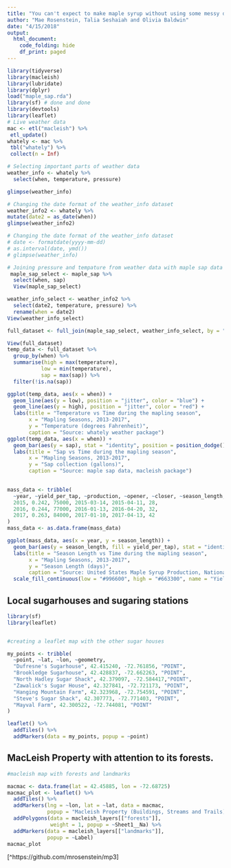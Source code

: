 ```yaml
---
title: "You can't expect to make maple syrup without using some messy data"
author: "Mae Rosenstein, Talia Seshaiah and Olivia Baldwin"
date: "4/15/2018"
output: 
  html_document: 
    code_folding: hide
    df_print: paged
---
```

```r
library(tidyverse)
library(macleish)
library(lubridate)
library(dplyr)
load("maple_sap.rda")
library(sf) # done and done
library(devtools)
library(leaflet)
# Live weather data 
mac <- etl("macleish") %>%
 etl_update()
whately <- mac %>%
 tbl("whately") %>%
 collect(n = Inf)
```


```r
# Selecting important parts of weather data
weather_info <- whately %>%
  select(when, temperature, pressure)

glimpse(weather_info)

# Changing the date format of the weather_info dataset 
weather_info2 <- whately %>%
mutate(date2 = as_date(when)) 
glimpse(weather_info2)
```

```r
# Changing the date format of the weather_info dataset 
# date <- formatdate(yyyy-mm-dd)
# as.interval(date, ymd())
# glimpse(weather_info)

# Joining pressure and tempature from weather data with maple sap data
 maple_sap_select <- maple_sap %>% 
  select(when, sap) 
  View(maple_sap_select)

weather_info_select <- weather_info2 %>%
  select(date2, temperature, pressure) %>%
  rename(when = date2) 
View(weather_info_select)

full_dataset <- full_join(maple_sap_select, weather_info_select, by = "when", copy = TRUE)

View(full_dataset)
temp_data <- full_dataset %>%
  group_by(when) %>%
  summarise(high = max(temperature),
           low = min(temperature),
           sap = max(sap)) %>%
  filter(!is.na(sap))

ggplot(temp_data, aes(x = when)) +
  geom_line(aes(y = low), position = "jitter", color = "blue") +
  geom_line(aes(y = high), position = "jitter", color = "red") +
  labs(title = "Temperature vs Time during the mapling season",
       x = "Mapling Seasons, 2013-2017",
       y = "Temperature (degrees Fahrenheit)",
       caption = "Source: whately weather package")
ggplot(temp_data, aes(x = when)) +
  geom_bar(aes(y = sap), stat = "identity", position = position_dodge(), color = "#996600") +
  labs(title = "Sap vs Time during the mapling season",
       x = "Mapling Seasons, 2013-2017",
       y = "Sap collection (gallons)",
       caption = "Source: maple sap data, macleish package")
  

```

```r
mass_data <- tribble(
  ~year, ~yield_per_tap, ~production, ~opener, ~closer, ~season_length,
  2015, 0.242, 75000, 2015-03-14, 2015-04-11, 28,
  2016, 0.244, 77000, 2016-01-13, 2016-04-20, 32,
  2017, 0.263, 84000, 2017-01-10, 2017-04-13, 42
)
mass_data <- as.data.frame(mass_data)

ggplot(mass_data, aes(x = year, y = season_length)) +
  geom_bar(aes(y = season_length, fill = yield_per_tap), stat = "identity", position = position_dodge()) +
  labs(title = "Season Length vs Time during the mapling season",
       x = "Mapling Seasons, 2013-2017",
       y = "Season Length (days)",
       caption = "Source: United States Maple Syrup Production, National Agricultural Statistics Service") +
  scale_fill_continuous(low = "#996600", high = "#663300", name = "Yield per tap\n(gallons/number of taps)")

```

## Local sugarhouses and sugaring stations
```r
library(sf)
library(leaflet)


#creating a leaflet map with the other sugar houses

my_points <- tribble(
  ~point, ~lat, ~lon, ~geometry,
  "Dufresne's Sugarhouse", 42.415240, -72.761856, "POINT",
  "Brookledge Sugarhouse", 42.428837, -72.662263, "POINT",
  "North Hadley Sugar Shack", 42.379097, -72.584417,"POINT",
  "Zawalick's Sugar House", 42.327841, -72.721173, "POINT", 
  "Hanging Mountain Farm", 42.323968, -72.754591, "POINT", 
  "Steve's Sugar Shack", 42.307773, -72.771403, "POINT",
  "Mayval Farm", 42.300522, -72.744081, "POINT"
)

leaflet() %>%
  addTiles() %>%
  addMarkers(data = my_points, popup = ~point)

```

















## MacLeish Property with attention to its forests.
```r
#macleish map with forests and landmarks

macmac <- data.frame(lat = 42.45885, lon = -72.68725)
macmac_plot <- leaflet() %>%
  addTiles() %>%
  addMarkers(lng = ~lon, lat = ~lat, data = macmac,
             popup = "Macleish Property (Buildings, Streams and Trails)") %>%
  addPolygons(data = macleish_layers[["forests"]],
              weight = 1, popup = ~Sheet1__Na) %>%
  addMarkers(data = macleish_layers[["landmarks"]],
             popup = ~Label)
macmac_plot

```

[^1]: GitHub repository

[^https://github.com/mrosenstein/mp3]
